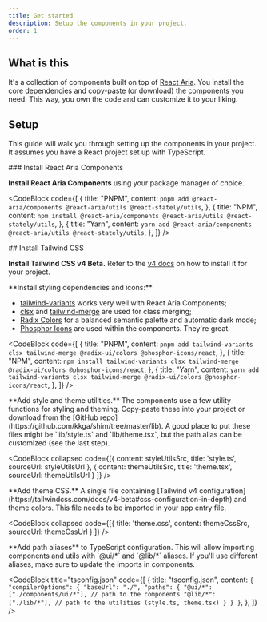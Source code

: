 ```yaml
---
title: Get started
description: Setup the components in your project.
order: 1
---
```


## What is this

It's a collection of components built on top of
[React Aria](https://react-spectrum.adobe.com/react-aria/index.html). You
install the core dependencies and copy-paste (or download) the components you
need. This way, you own the code and can customize it to your liking.

## Setup

This guide will walk you through setting up the components in your project. It
assumes you have a React project set up with TypeScript.

<Steps>

<Step>
  ### Install React Aria Components

**Install React Aria Components** using your package manager of choice.

<CodeBlock
  code={[
    {
      title: "PNPM",
      content: `pnpm add @react-aria/components @react-aria/utils @react-stately/utils`,
    },
    {
      title: "NPM",
      content: `npm install @react-aria/components @react-aria/utils @react-stately/utils`,
    },
    {
      title: "Yarn",
      content: `yarn add @react-aria/components @react-aria/utils @react-stately/utils`,
    },
  ]}
/>

</Step>

<Step>
  ## Install Tailwind CSS
  
**Install Tailwind CSS v4 Beta.** Refer to the [v4
  docs](https://tailwindcss.com/docs/v4-beta) on how to install it for your
  project.
</Step>

<Step>
  **Install styling dependencies and icons:**

- [tailwind-variants](https://www.tailwind-variants.org/) works very well with
  React Aria Components;
- [clsx](https://github.com/lukeed/clsx) and
  [tailwind-merge](https://github.com/dcastil/tailwind-merge) are used for class
  merging;
- [Radix Colors](https://www.radix-ui.com/colors) for a balanced semantic
  palette and automatic dark mode;
- [Phosphor Icons](https://phosphoricons.com/) are used within the components.
  They're great.

<CodeBlock
  code={[
    {
      title: "PNPM",
      content: `pnpm add tailwind-variants clsx tailwind-merge @radix-ui/colors @phosphor-icons/react`,
    },
    {
      title: "NPM",
      content: `npm install tailwind-variants clsx tailwind-merge @radix-ui/colors @phosphor-icons/react`,
    },
    {
      title: "Yarn",
      content: `yarn add tailwind-variants clsx tailwind-merge @radix-ui/colors @phosphor-icons/react`,
    },
  ]}
/>

</Step>

<Step>
**Add style and theme utilities.** The components use a few utility functions for styling and theming.
Copy-paste these into your project or download from the [GitHub repo](https://github.com/kkga/shim/tree/master/lib).
A good place to put these files might be `lib/style.ts` and `lib/theme.tsx`, but
the path alias can be customized (see the last step).

<CodeBlock
  collapsed
  code={[{
    content: styleUtilsSrc,
    title: 'style.ts',
    sourceUrl: styleUtilsUrl
  },
 {
    content: themeUtilsSrc,
    title: 'theme.tsx',
    sourceUrl: themeUtilsUrl
  } 
  ]}
/>
</Step>

<Step>
**Add theme CSS.** A single file containing [Tailwind v4 configuration](https://tailwindcss.com/docs/v4-beta#css-configuration-in-depth) and theme colors.
This file needs to be imported in your app entry file.

<CodeBlock
  collapsed
  code={[{ 
    title: 'theme.css',
    content: themeCssSrc, 
    sourceUrl: themeCssUrl }
  ]}
/>
</Step>

<Step>
**Add path aliases** to TypeScript configuration.
This will allow importing components and utils with `@ui/*` and `@lib/*` aliases.
If you'll use different aliases, make sure to update the imports in components.

<CodeBlock
  title="tsconfig.json"
  code={[
    {
      title: "tsconfig.json",
      content: `{
    "compilerOptions": {
      "baseUrl": "./",
      "paths": {
        "@ui/*": ["./components/ui/*"], // path to the components
        "@lib/*": ["./lib/*"], // path to the utilities (style.ts, theme.tsx)
      }
    }
  }`,
    },
  ]}
/>

</Step>

</Steps>
